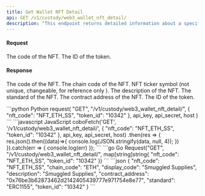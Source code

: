 ```yaml
---
title: Get Wallet NFT Detail
api: GET /v1/custody/web3_wallet_nft_detail/ 
description: "This endpoint returns detailed information about a specific NFT (Non-Fungible Token) in a wallet. It takes two parameters, 'nft_code' and 'token_id', and returns a JSON response with information such as the NFT's code, chain code, display code, description, contract address, standard, and token ID."
---
```

#### Request
<ParamField query="nft_code" type="String" required>The code of the NFT.</ParamField>
<ParamField query="token_id" type="String" required>The ID of the token.</ParamField>

#### Response
<ResponseField name="nft_code" type="String" >The code of the NFT.</ResponseField> 
<ResponseField name="chain_code" type="String" >The chain code of the NFT.</ResponseField>
<ResponseField name="display_code" type="String" >NFT ticker symbol (not unique, changeable, for reference only ).</ResponseField>
<ResponseField name="description" type="String" >The description of the NFT.</ResponseField> 
<ResponseField name="standard" type="String" >The standard of the NFT.</ResponseField> 
<ResponseField name="contract_address" type="String" >The contract address of the NFT.</ResponseField> 
<ResponseField name="token_id" type="String" >The ID of the token.</ResponseField>

<RequestExample>
```python Python
request(
    "GET",
    "/v1/custody/web3_wallet_nft_detail/",
    {
        "nft_code": "NFT_ETH_SS",
        "token_id": "10342"
    },
    api_key, api_secret, host
)
```
```javascript JavaScript
coboFetch('GET', '/v1/custody/web3_wallet_nft_detail/', {
      "nft_code": "NFT_ETH_SS",
      "token_id": "10342"
}, api_key, api_secret, host)
    .then(res => {
        res.json().then((data)=>{
            console.log(JSON.stringify(data, null, 4));
        })
    }).catch(err => {
        console.log(err)
    });
```
```go Go
Request("GET", "/v1/custody/web3_wallet_nft_detail/", map[string]string{
      "nft_code": "NFT_ETH_SS",
      "token_id": "10342"
})
```
</RequestExample>

<ResponseExample>
```json
{
  "nft_code": "NFT_ETH_SS",
  "chain_code": "ETH",
  "display_code": "Smuggled Supplies",
  "description": "Smuggled Supplies",
  "contract_address": "0x76be3b62873462d2142405439777e971754e8e77",
  "standard": "ERC1155",
  "token_id": "10342"
}
```
</ResponseExample>
